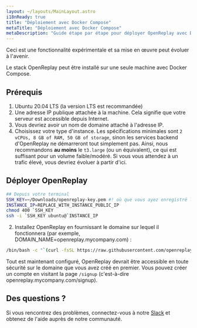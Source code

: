 ```yaml
---
layout: ~/layouts/MainLayout.astro
i18nReady: true
title: "Déploiement avec Docker Compose"
metaTitle: "Déploiement avec Docker Compose"
metaDescription: "Guide étape par étape pour déployer OpenReplay avec Docker Compose."
---
```


<Aside type="tip">
	Ceci est une fonctionnalité expérimentale et sa mise en œuvre peut évoluer à l'avenir.
</Aside>

Le stack OpenReplay peut être installé sur une seule machine avec Docker Compose.

## Prérequis

1. Ubuntu 20.04 LTS (la version LTS est recommandée)
2. Une adresse IP publique attachée à la machine. Cela signifie que votre serveur est accessible depuis Internet.
3. Vous devriez avoir un nom de domaine attaché à l'adresse IP.
4. Choisissez votre type d'instance. Les spécifications minimales sont `2 vCPUs, 8 GB of RAM, 50 GB of storage`, sinon les services backend d'OpenReplay ne démarreront tout simplement pas. Ainsi, nous recommandons **au moins** le `t3.large` (ou un équivalent), ce qui est suffisant pour un volume faible/modéré. Si vous vous attendez à un trafic élevé, vous devriez évoluer à partir d'ici.

## Déployer OpenReplay

```bash
## Depuis votre terminal
SSH_KEY=~/Downloads/openreplay-key.pem #! où que vous ayez enregistré la clé SSH
INSTANCE_IP=REPLACE_WITH_INSTANCE_PUBLIC_IP
chmod 400 `SSH_KEY
ssh -i `SSH_KEY ubuntu@`INSTANCE_IP
```

2. Installez OpenReplay en fournissant le domaine sur lequel il fonctionnera (par exemple, DOMAIN_NAME=openreplay.mycompany.com) :

```bash
/bin/bash -c "`(curl -fsSL https://raw.githubusercontent.com/openreplay/openreplay/main/scripts/docker-compose/docker-install.sh)"
```

Tout est maintenant configuré, OpenReplay devrait être accessible en toute sécurité sur le domaine que vous avez créé en premier. Vous pouvez créer un compte en visitant la page `/signup` (c'est-à-dire openreplay.mycompany.com/signup).

## Des questions ?

Si vous rencontrez des problèmes, connectez-vous à notre [Slack](https://slack.openreplay.com) et obtenez de l'aide auprès de notre communauté.
